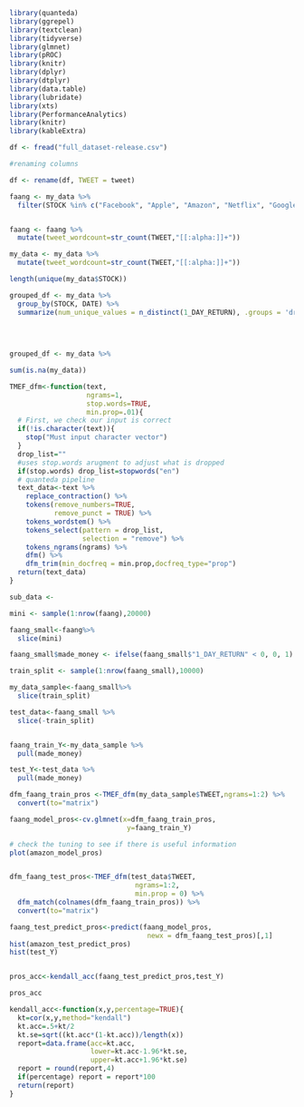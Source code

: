 
```r
library(quanteda)
library(ggrepel)
library(textclean)
library(tidyverse)
library(glmnet)
library(pROC)
library(knitr)
library(dplyr)
library(dtplyr)
library(data.table)
library(lubridate)
library(xts)
library(PerformanceAnalytics)
library(knitr)
library(kableExtra)
```



```r
df <- fread("full_dataset-release.csv")
```

```r
#renaming columns

df <- rename(df, TWEET = tweet)

```


```r

faang <- my_data %>%
  filter(STOCK %in% c("Facebook", "Apple", "Amazon", "Netflix", "Google"))



```

```r
faang <- faang %>%
  mutate(tweet_wordcount=str_count(TWEET,"[[:alpha:]]+"))
```


```r
my_data <- my_data %>%
  mutate(tweet_wordcount=str_count(TWEET,"[[:alpha:]]+"))
```

```r
length(unique(my_data$STOCK))
```
```r

grouped_df <- my_data %>%
  group_by(STOCK, DATE) %>%
  summarize(num_unique_values = n_distinct(1_DAY_RETURN), .groups = 'drop')
  
  
  
```

```r
grouped_df <- my_data %>%
```


```r
sum(is.na(my_data))
```


```r
TMEF_dfm<-function(text,
                   ngrams=1,
                   stop.words=TRUE,
                   min.prop=.01){
  # First, we check our input is correct
  if(!is.character(text)){  
    stop("Must input character vector")
  }
  drop_list=""
  #uses stop.words arugment to adjust what is dropped
  if(stop.words) drop_list=stopwords("en") 
  # quanteda pipeline
  text_data<-text %>%
    replace_contraction() %>%
    tokens(remove_numbers=TRUE,
           remove_punct = TRUE) %>%
    tokens_wordstem() %>%
    tokens_select(pattern = drop_list, 
                  selection = "remove") %>%
    tokens_ngrams(ngrams) %>%
    dfm() %>%
    dfm_trim(min_docfreq = min.prop,docfreq_type="prop")
  return(text_data)
}
```


```r
sub_data <- 
```


```r



mini <- sample(1:nrow(faang),20000)

faang_small<-faang%>%
  slice(mini)

faang_small$made_money <- ifelse(faang_small$"1_DAY_RETURN" < 0, 0, 1)

train_split <- sample(1:nrow(faang_small),10000)

my_data_sample<-faang_small%>%
  slice(train_split)

test_data<-faang_small %>%
  slice(-train_split)


faang_train_Y<-my_data_sample %>%
  pull(made_money)

test_Y<-test_data %>%
  pull(made_money)

dfm_faang_train_pros <-TMEF_dfm(my_data_sample$TWEET,ngrams=1:2) %>%
  convert(to="matrix")

faang_model_pros<-cv.glmnet(x=dfm_faang_train_pros,
                             y=faang_train_Y)

# check the tuning to see if there is useful information
plot(amazon_model_pros)



```
```r


dfm_faang_test_pros<-TMEF_dfm(test_data$TWEET,
                               ngrams=1:2,
                               min.prop = 0) %>%
  dfm_match(colnames(dfm_faang_train_pros)) %>%
  convert(to="matrix")

faang_test_predict_pros<-predict(faang_model_pros,
                                  newx = dfm_faang_test_pros)[,1]
hist(amazon_test_predict_pros)
hist(test_Y)


pros_acc<-kendall_acc(faang_test_predict_pros,test_Y)

pros_acc
```

```r
kendall_acc<-function(x,y,percentage=TRUE){
  kt=cor(x,y,method="kendall")
  kt.acc=.5+kt/2
  kt.se=sqrt((kt.acc*(1-kt.acc))/length(x))
  report=data.frame(acc=kt.acc,
                    lower=kt.acc-1.96*kt.se,
                    upper=kt.acc+1.96*kt.se)
  report = round(report,4)
  if(percentage) report = report*100
  return(report)
}
```


